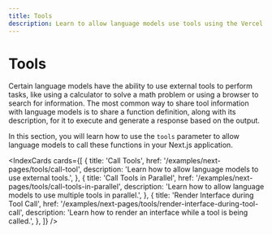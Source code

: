 ```yaml
---
title: Tools
description: Learn to allow language models use tools using the Vercel AI SDK in your Next.js Pages Router application
---
```


# Tools

Certain language models have the ability to use external tools to perform tasks, like using a calculator to solve a math problem or using a browser to search for information. The most common way to share tool information with language models is to share a function definition, along with its description, for it to execute and generate a response based on the output.

In this section, you will learn how to use the `tools` parameter to allow language models to call these functions in your Next.js application.

<IndexCards
  cards={[
    {
      title: 'Call Tools',
      href: '/examples/next-pages/tools/call-tool',
      description: 'Learn how to allow language models to use external tools.',
    },
    {
      title: 'Call Tools in Parallel',
      href: '/examples/next-pages/tools/call-tools-in-parallel',
      description:
        'Learn how to allow language models to use multiple tools in parallel.',
    },
    {
      title: 'Render Interface during Tool Call',
      href: '/examples/next-pages/tools/render-interface-during-tool-call',
      description:
        'Learn how to render an interface while a tool is being called.',
    },
  ]}
/>
